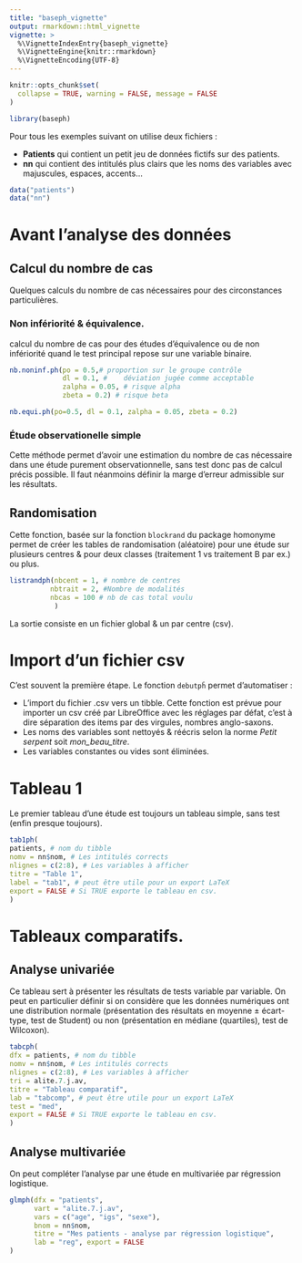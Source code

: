 ```yaml
---
title: "baseph_vignette"
output: rmarkdown::html_vignette
vignette: >
  %\VignetteIndexEntry{baseph_vignette}
  %\VignetteEngine{knitr::rmarkdown}
  %\VignetteEncoding{UTF-8}
---
```


```r
knitr::opts_chunk$set(
  collapse = TRUE, warning = FALSE, message = FALSE
)
```

```r
library(baseph)
```

Pour tous les exemples suivant on utilise deux fichiers : 

- **Patients** qui contient un petit jeu de données fictifs sur des patients. 
- **nn** qui contient des intitulés plus clairs que les noms des variables avec majuscules, espaces, accents...

```r
data("patients")
data("nn")
```
# Avant l'analyse des données

## Calcul du nombre de cas

Quelques calculs du nombre de cas nécessaires pour des circonstances particulières.


### Non infériorité & équivalence. 

calcul du nombre de cas pour des études d'équivalence ou de non infériorité quand le test principal repose sur une variable binaire.

```r
nb.noninf.ph(po = 0.5,# proportion sur le groupe contrôle
             dl = 0.1, # 	déviation jugée comme acceptable
             zalpha = 0.05, # risque alpha
             zbeta = 0.2) # risque beta
```

```r
nb.equi.ph(po=0.5, dl = 0.1, zalpha = 0.05, zbeta = 0.2)
```

### Étude observationelle simple

Cette méthode permet d'avoir une estimation du nombre de cas nécessaire dans une étude purement observationnelle, sans test donc pas de calcul précis possible. Il faut néanmoins définir la marge d'erreur admissible sur les résultats.

## Randomisation


Cette fonction, basée sur la fonction `blockrand` du package homonyme permet de créer les tables de randomisation (aléatoire) pour une étude sur plusieurs centres & pour deux classes (traitement 1 vs traitement B par ex.) ou plus. 

```r
listrandph(nbcent = 1, # nombre de centres
          nbtrait = 2, #Nombre de modalités
          nbcas = 100 # nb de cas total voulu
           )
```
La sortie consiste en un fichier global & un par centre (csv).

# Import d'un fichier csv

C'est souvent la première étape. Le fonction `debutpĥ` permet d'automatiser :

-   L'import du fichier .csv vers un tibble. Cette fonction est prévue pour importer un csv créé par LibreOffice avec les réglages par défat, c'est à dire séparation des items par des virgules, nombres anglo-saxons.
-   Les noms des variables sont nettoyés & réécris selon la norme *Petit serpent* soit *mon_beau_titre*.
-   Les variables constantes ou vides sont éliminées.

# Tableau 1

Le premier tableau d'une étude est toujours un tableau simple, sans test (enfin presque toujours).

```r
tab1ph(
patients, # nom du tibble
nomv = nn$nom, # Les intitulés corrects
nlignes = c(2:8), # Les variables à afficher
titre = "Table 1", 
label = "tab1", # peut être utile pour un export LaTeX 
export = FALSE # Si TRUE exporte le tableau en csv.
)
```

# Tableaux comparatifs.

## Analyse univariée

Ce tableau sert à présenter les résultats de tests variable par variable.  On peut en particulier définir si on considère que les données numériques ont une distribution normale (présentation des résultats en moyenne ± écart-type, test de Student) ou non (présentation en médiane (quartiles), test de Wilcoxon).

```r
tabcph(
dfx = patients, # nom du tibble
nomv = nn$nom, # Les intitulés corrects
nlignes = c(2:8), # Les variables à afficher
tri = alite.7.j.av,
titre = "Tableau comparatif", 
lab = "tabcomp", # peut être utile pour un export LaTeX 
test = "med",
export = FALSE # Si TRUE exporte le tableau en csv.
)
```

## Analyse multivariée

On peut compléter l'analyse par une étude en multivariée par régression logistique.

```r
glmph(dfx = "patients",
      vart = "alite.7.j.av", 
      vars = c("age", "igs", "sexe"),
      bnom = nn$nom, 
      titre = "Mes patients - analyse par régression logistique",
      lab = "reg", export = FALSE
)
```

# 

